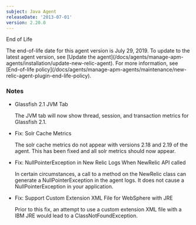 ```yaml
---
subject: Java Agent
releaseDate: '2013-07-01'
version: 2.20.0
---
```


End of Life

<Callout variant="important">
  The end-of-life date for this agent version is July 29, 2019. To update to the latest agent version, see [Update the agent](/docs/agents/manage-apm-agents/installation/update-new-relic-agent). For more information, see [End-of-life policy](/docs/agents/manage-apm-agents/maintenance/new-relic-agent-plugin-end-life-policy).
</Callout>

### Notes

* Glassfish 2.1 JVM Tab

  The JVM tab will now show thread, session, and transaction metrics for Glassfish 2.1.
* Fix: Solr Cache Metrics

  The solr cache metrics do not appear with versions 2.18 and 2.19 of the agent. This has been fixed and all solr metrics should now appear.
* Fix: NullPointerException in New Relic Logs When NewRelic API called

  In certain circumstances, a call to a method on the NewRelic class can generate a NullPointerException in the agent logs. It does not cause a NullPointerException in your application.
* Fix: Support Custom Extension XML File for WebSphere with JRE

  Prior to this fix, an attempt to use a custom extension XML file with a IBM JRE would lead to a ClassNotFoundException.

